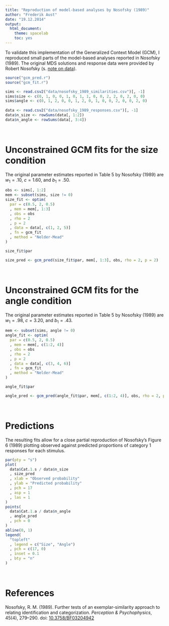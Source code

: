 ```yaml
---
title: "Reproduction of model-based analyses by Nosofsky (1989)"
author: "Frederik Aust"
date: "19.12.2014"
output:
  html_document:
    theme: spacelab
    toc: yes
---
```


To validate this implementation of the Generalized Context Model (GCM), I reproduced small parts of the model-based analyses reported in Nosofsky (1989). The original MDS solutions and response data were provided by Robert Nosofsky (s. [note on data](data/README.html)).

```r
source("gcm_pred.r")
source("gcm_fit.r")
```

```r
sims <- read.csv2("data/nosofsky_1989_similarities.csv")[, -1]
sims$size <- c(0, 1, 0, 0, 1, 0, 1, 1, 0, 0, 2, 2, 0, 2, 0, 0)
sims$angle <- c(0, 1, 2, 0, 0, 1, 2, 0, 1, 0, 0, 2, 0, 0, 2, 0)
  
data <- read.csv2("data/nosofsky_1989_responses.csv")[, -1]
data$n_size <- rowSums(data[, 1:2])
data$n_angle <- rowSums(data[, 3:4])
```

<br />

# Unconstrained GCM fits for the size condition
The original parameter estimates reported in Table 5 by Nosofsky (1989) are $w_1 = .10$, $c = 1.60$, and $b_1 = .50$.

```r
obs <- sims[, 1:2]
mem <- subset(sims, size != 0)
size_fit <- optim(
  par = c(0.5, 2, 0.5)
  , mem = mem[, 1:3]
  , obs = obs
  , rho = 2
  , p = 2
  , data = data[, c(1, 2, 5)]
  , fn = gcm_fit
  , method = "Nelder-Mead"
)

size_fit$par

size_pred <- gcm_pred(size_fit$par, mem[, 1:3], obs, rho = 2, p = 2)
```

<br />

# Unconstrained GCM fits for the angle condition
The original parameter estimates reported in Table 5 by Nosofsky (1989) are $w_1 = .98$, $c = 3.20$, and $b_1 = .43$.

```r
mem <- subset(sims, angle != 0)
angle_fit <- optim(
  par = c(0.5, 2, 0.5)
  , mem = mem[, c(1:2, 4)]
  , obs = obs
  , rho = 2
  , p = 2
  , data = data[, c(3, 4, 6)]
  , fn = gcm_fit
  , method = "Nelder-Mead"
)

angle_fit$par

angle_pred <- gcm_pred(angle_fit$par, mem[, c(1:2, 4)], obs, rho = 2, p = 2)
```

<br />

# Predictions
The resulting fits allow for a close partial reproduction of Nosofsky's Figure 6 (1989) plotting observed against predicted proportions of category 1 responses for each stimulus.

```r
par(pty = "s")
plot(
  data$Cat.1.s / data$n_size
  , size_pred
  , xlab = "Observed probability"
  , ylab = "Predicted probability"
  , pch = 17
  , asp = 1
  , las = 1
)
points(
  data$Cat.1.a / data$n_angle
  , angle_pred
  , pch = 0
)
abline(0, 1)
legend(
  "topleft"
  , legend = c("Size", "Angle")
  , pch = c(17, 0)
  , inset = 0.1
  , bty = "n"
)
```

<br />

# References
Nosofsky, R. M. (1989). Further tests of an exemplar-similarity approach to relating identification and categorization. *Perception & Psychophysics*, 45(4), 279–290. doi: [10.3758/BF03204942](http://dx.doi.org/10.3758/BF03204942)
